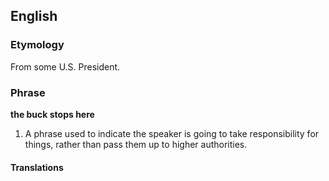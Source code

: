 ==English==

===Etymology===
From some U.S. President.

===Phrase===
'''the buck stops here'''
# A phrase used to indicate the speaker is going to take responsibility for things, rather than pass them up to higher authorities.

====Translations====
{{rftrans}}